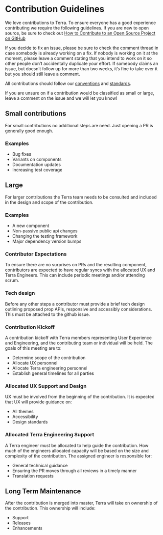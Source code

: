 # Contribution Guidelines

We love contributions to Terra. To ensure everyone has a good experience contributing we require the following guidelines. If you are new to open source, be sure to check out [How to Contribute to an Open Source Project on GitHub](https://egghead.io/courses/how-to-contribute-to-an-open-source-project-on-github)

If you decide to fix an issue, please be sure to check the comment thread in case somebody is already working on a fix. If nobody is working on it at the moment, please leave a comment stating that you intend to work on it so other people don’t accidentally duplicate your effort.
If somebody claims an issue, but doesn’t follow up for more than two weeks, it’s fine to take over it but you should still leave a comment.

All contributions should follow our [conventions](/about/terra-ui/contributing/conventions) and [standards](/about/terra-ui/contributing/component-standards).

If you are unsure on if a contribution would be classified as small or large, leave a comment on the issue and we will let you know!

## Small contributions

For small contributions no additional steps are need. Just opening a PR is generally good enough.

### Examples
- Bug fixes
- Variants on components
- Documentation updates
- Increasing test coverage

## Large

For larger contributions the Terra team needs to be consulted and included in the design and scope of the contribution.

### Examples
- A new component
- Non-passive public api changes
- Changing the testing framework
- Major dependency version bumps

### Contributor Expectations

To ensure there are no surprises on PRs and the resulting component, contributors are expected to have regular syncs with the allocated UX and Terra Engineers. This can include periodic meetings and/or attending scrum.

### Tech design

Before any other steps a contributor must provide a brief tech design outlining proposed prop APIs, responsive and accessibly considerations. This must be attached to the github issue.

### Contribution Kickoff

A contribution kickoff with Terra members representing User Experience and Engineering, and the contributing team or individual will be held. The goals of this meeting are to:

- Determine scope of the contribution
- Allocate UX personnel
- Allocate Terra engineering personnel
- Establish general timelines for all parties

### Allocated UX Support and Design

UX must be involved from the beginning of the contribution. It is expected that UX will provide guidance on:

- All themes
- Accessibility
- Design standards

### Allocated Terra Engineering Support

A Terra engineer must be allocated to help guide the contribution. How much of the engineers allocated capacity will be based on the size and complexity of the contribution. The assigned engineer is responsible for:

- General technical guidance
- Ensuring the PR moves through all reviews in a timely manner
- Translation requests

## Long Term Maintenance

After the contribution is merged into master, Terra will take on ownership of the contribution.  This ownership will include:

- Support
- Releases
- Enhancements
